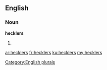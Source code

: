 ==English==

===Noun===
'''hecklers'''

# {{plural of|[[heckler]]}}

[[Category:English plurals]]

[[ar:hecklers]]
[[fr:hecklers]]
[[ku:hecklers]]
[[my:hecklers]]